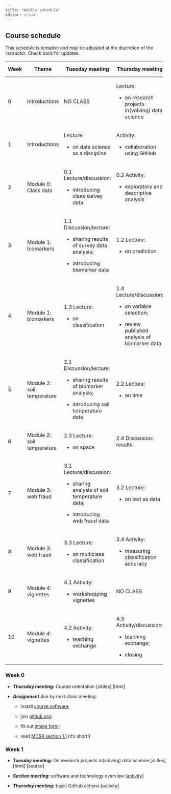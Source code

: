 ```yaml
---
title: "Weekly schedule"
editor: visual
---
```


## Course schedule

This schedule is tentative and may be adjusted at the discretion of the instructor. Check back for updates.

+------------+----------------------------+------------------------------------------------+---------------------------------------------------+------------------------------------------------+
| Week       | Theme                      | Tuesday meeting                                | Thursday meeting                                  | Section meeting                                |
+============+============================+================================================+===================================================+================================================+
| 0          | Introductions              | NO CLASS                                       | Lecture:                                          | NO SECTIONS                                    |
|            |                            |                                                |                                                   |                                                |
|            |                            |                                                | -   on research projects in(volving) data science |                                                |
+------------+----------------------------+------------------------------------------------+---------------------------------------------------+------------------------------------------------+
| 1          | Introductions              | Lecture:                                       | Activity:                                         | Software and technology overview               |
|            |                            |                                                |                                                   |                                                |
|            |                            | -   on data science as a discipline            | -   collaboration using GitHub                    |                                                |
+------------+----------------------------+------------------------------------------------+---------------------------------------------------+------------------------------------------------+
| 2          | Module 0: Class data       | 0.1 Lecture/discussion:                        | 0.2 Activity:                                     | tidyverse basics                               |
|            |                            |                                                |                                                   |                                                |
|            |                            | -   introducing class survey data              | -   exploratory and descriptive analysis          |                                                |
+------------+----------------------------+------------------------------------------------+---------------------------------------------------+------------------------------------------------+
| 3          | Module 1: biomarkers       | 1.1 Discussion/lecture:                        | 1.2 Lecture:                                      | modelr and tidymodels                          |
|            |                            |                                                |                                                   |                                                |
|            |                            | -   sharing results of survey data analysis;   | -   on prediction                                 |                                                |
|            |                            |                                                |                                                   |                                                |
|            |                            | -   introducing biomarker data                 |                                                   |                                                |
+------------+----------------------------+------------------------------------------------+---------------------------------------------------+------------------------------------------------+
| 4          | Module 1: biomarkers       | 1.3 Lecture:                                   | 1.4 Lecture/discussion:                           | classification using glm, glmnet, randomForest |
|            |                            |                                                |                                                   |                                                |
|            |                            | -   on classification                          | -   on variable selection;                        |                                                |
|            |                            |                                                |                                                   |                                                |
|            |                            |                                                | -   review published analysis of biomarker data   |                                                |
+------------+----------------------------+------------------------------------------------+---------------------------------------------------+------------------------------------------------+
| 5          | Module 2: soil temperature | 2.1 Discussion/lecture:                        | 2.2 Lecture:                                      | curve fitting                                  |
|            |                            |                                                |                                                   |                                                |
|            |                            | -   sharing results of biomarker analysis;     | -   on time                                       |                                                |
|            |                            |                                                |                                                   |                                                |
|            |                            | -   introducing soil temperature data          |                                                   |                                                |
+------------+----------------------------+------------------------------------------------+---------------------------------------------------+------------------------------------------------+
| 6          | Module 2: soil temperature | 2.3 Lecture:                                   | 2.4 Discussion: results                           | forecasting; interpolation                     |
|            |                            |                                                |                                                   |                                                |
|            |                            | -   on space                                   |                                                   |                                                |
+------------+----------------------------+------------------------------------------------+---------------------------------------------------+------------------------------------------------+
| 7          | Module 3: web fraud        | 3.1 Lecture/discussion:                        | 3.2 Lecture:                                      | strings; text processing                       |
|            |                            |                                                |                                                   |                                                |
|            |                            | -   sharing analysis of soil temperature data; | -   on text as data                               |                                                |
|            |                            |                                                |                                                   |                                                |
|            |                            | -   introducing web fraud data                 |                                                   |                                                |
+------------+----------------------------+------------------------------------------------+---------------------------------------------------+------------------------------------------------+
| 8          | Module 3: web fraud        | 3.3 Lecture:                                   | 3.4 Activity:                                     | keras                                          |
|            |                            |                                                |                                                   |                                                |
|            |                            | -   on multiclass classification               | -   measuring classification accuracy             |                                                |
+------------+----------------------------+------------------------------------------------+---------------------------------------------------+------------------------------------------------+
| 9          | Module 4: vignettes        | 4.1 Activity:                                  | NO CLASS                                          | NO LAB                                         |
|            |                            |                                                |                                                   |                                                |
|            |                            | -   workshopping vignettes                     |                                                   |                                                |
+------------+----------------------------+------------------------------------------------+---------------------------------------------------+------------------------------------------------+
| 10         | Module 4: vignettes        | 4.2 Activity:                                  | 4.3 Activity/discussion:                          | NO LAB                                         |
|            |                            |                                                |                                                   |                                                |
|            |                            | -   teaching exchange                          | -   teaching exchange;                            |                                                |
|            |                            |                                                |                                                   |                                                |
|            |                            |                                                | -   closing                                       |                                                |
+------------+----------------------------+------------------------------------------------+---------------------------------------------------+------------------------------------------------+

### Week 0

-   ***Thursday meeting:*** Course orientation \[slides\] \[html\]

-   ***Assignment*** due by next class meeting:

    -   install [course software](technology.qmd#sec-software);

    -   join [github org](technology.qmd#sec-github);

    -   fill out [intake form](links.qmd#sec-class-forms);

    -   read [MDSR section 1.1](https://mdsr-book.github.io/mdsr2e/ch-prologue.html#what-is-data-science) (it's short!)

### Week 1 {#sec-week-1}

-   ***Tuesday meeting:*** On research projects in(volving) data science \[slides\] \[html\] \[source\]

-   ***Section meeting:*** software and technology overview [\[activity](labs/lab1-setup.qmd)\]

-   ***Thursday meeting:*** basic GitHub actions \[activity\]
